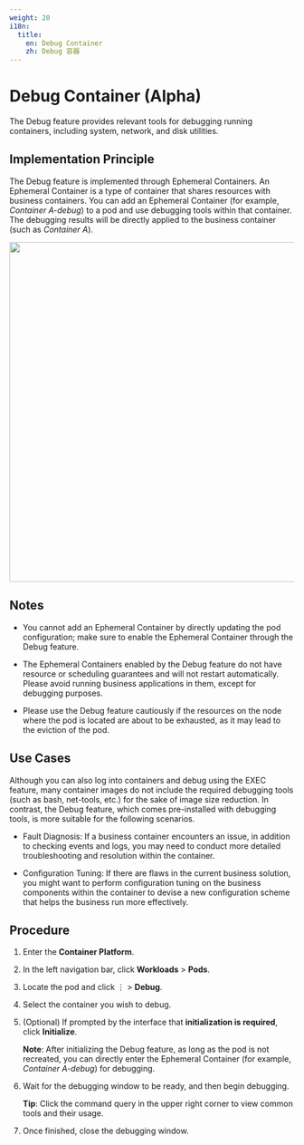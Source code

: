 ```yaml
---
weight: 20
i18n:
  title:
    en: Debug Container
    zh: Debug 容器
---
```


# Debug Container (Alpha)

The Debug feature provides relevant tools for debugging running containers, including system, network, and disk utilities.

## Implementation Principle

The Debug feature is implemented through Ephemeral Containers. An Ephemeral Container is a type of container that shares resources with business containers. You can add an Ephemeral Container (for example, *Container A-debug*) to a pod and use debugging tools within that container. The debugging results will be directly applied to the business container (such as *Container A*).

<img src="./assets/pod_debug_schema.png" width="600" />

## Notes

- You cannot add an Ephemeral Container by directly updating the pod configuration; make sure to enable the Ephemeral Container through the Debug feature.

- The Ephemeral Containers enabled by the Debug feature do not have resource or scheduling guarantees and will not restart automatically. Please avoid running business applications in them, except for debugging purposes.

- Please use the Debug feature cautiously if the resources on the node where the pod is located are about to be exhausted, as it may lead to the eviction of the pod.

## Use Cases

Although you can also log into containers and debug using the EXEC feature, many container images do not include the required debugging tools (such as bash, net-tools, etc.) for the sake of image size reduction. In contrast, the Debug feature, which comes pre-installed with debugging tools, is more suitable for the following scenarios.

- Fault Diagnosis: If a business container encounters an issue, in addition to checking events and logs, you may need to conduct more detailed troubleshooting and resolution within the container.

- Configuration Tuning: If there are flaws in the current business solution, you might want to perform configuration tuning on the business components within the container to devise a new configuration scheme that helps the business run more effectively.

## Procedure

1. Enter the **Container Platform**.

2. In the left navigation bar, click **Workloads** > **Pods**.

3. Locate the pod and click ⋮ > **Debug**.

4. Select the container you wish to debug.

5. (Optional) If prompted by the interface that **initialization is required**, click **Initialize**.

   **Note**: After initializing the Debug feature, as long as the pod is not recreated, you can directly enter the Ephemeral Container (for example, *Container A-debug*) for debugging.

6. Wait for the debugging window to be ready, and then begin debugging.

   **Tip**: Click the command query in the upper right corner to view common tools and their usage.

7. Once finished, close the debugging window.